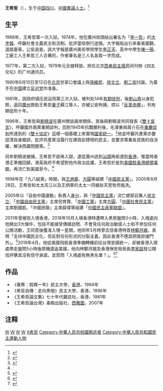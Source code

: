 '''王希哲'''（{{bd|1948年|8月13日|catIdx=W王}}），生于[[中国|中国]][[四川|四川]]，[[中國|中國]][[持不同政見者|異議人士]]。<ref>{{Cite news |url=https://www.rfa.org/mandarin/yataibaodao/ck-12182012103727.html |title=王希哲专访（一）：现在的共产党已不是从前的共产党（图） |accessdate=2021-12-13 |language=en |archive-date=2021-12-13 |archive-url=https://web.archive.org/web/20211213011017/https://www.rfa.org/mandarin/yataibaodao/ck-12182012103727.html |dead-url=no }}</ref>

==生平==
1968年，王希哲第一次入狱。1974年，他在廣州街頭貼出署名为「[[李一哲_(作者)|李一哲]]」的[[大字報|大字報]]、呼籲社會主義民主和法制，批評當局倒行逆施。大字報貼出引來看者圍觀，道路塞車。公安追查，該大字報是廣州美術學院學生[[李正天|李正天]]、高中中學生[[陳一陽|陳一陽]]、工廠工人王希哲三人合著的，作者筆名是三人名各取一字而成。

1977年，第二次入狱，1979年元旦被释放。担任北京[[西单民主墙|西单民主墙]]民间刊物《四五论坛》的广州通讯员。

1980年6月10日至12日在[[北京|北京]]甘家口會議上與[[孫維邦|孫維邦]]、[[徐文立|徐文立]]、[[劉二安|劉二安]]討論，为着手在[[中国|中国]]建立[[反对党|反对党]]作准备。

1981年，因政府镇压民运而第三次入狱。被判处14年[[有期徒刑|有期徒刑]]，後[[劉山青|劉山青]]以身犯險，返回[[廣州|廣州]]救助王希哲[[妻子|妻子]]蘇江等人，亦被公安拘捕，控以「[[反革命罪|反革命罪]]」，判有期徒刑十年。

1996年，王希哲與[[劉曉波|劉曉波]]在廣州閒談兩岸關係，其後與劉曉波共同發表《[[雙十宣言|雙十宣言]]》，呼籲國共兩黨重開談判，回到1945年抗戰勝利後，毛澤東與蔣介石在[[重慶談判|重慶談判]]所達到的《[[雙十協定|雙十協定]]》這樣一個基礎上來實現[[中國統一|國家統一]]。<ref>{{Cite news |author=黃偉江 |url=https://www.singtaousa.com/%E7%81%A3%E5%8D%80/199896-%E7%8E%8B%E5%B8%8C%E5%93%B2%E8%BF%BD%E6%86%B6%E5%8A%89%E6%9B%89%E6%B3%A2/ |title=王希哲追憶劉曉波 |date=2017-07-15 |work=星島日報 |accessdate=2019-04-19 |archive-date=2020-09-27 |archive-url=https://web.archive.org/web/20200927174753/https://www.singtaousa.com/%E7%81%A3%E5%8D%80/199896-%E7%8E%8B%E5%B8%8C%E5%93%B2%E8%BF%BD%E6%86%B6%E5%8A%89%E6%9B%89%E6%B3%A2/ |dead-url=no }}</ref>他並呼籲共產黨亦要認清自身錯誤，批評共產黨沒履行在建政前標榜的民主，並要求尊重各民族的自決權、解決西藏問題等。<ref name="明報0419">{{Cite news |url=http://www.mingpaocanada.com/van/htm/News/20190419/HK-gab2_r.htm |title=偕劉曉波籲兩岸和談 經港流亡美國23年 |date=2019-04-19 |work=明報 |accessdate=2019-04-19 |archive-date=2019-04-19 |archive-url=https://web.archive.org/web/20190419183835/http://www.mingpaocanada.com/van/htm/News/20190419/HK-gab2_r.htm |dead-url=no }}</ref>

同年劉曉波被捕，王希哲不欲再入獄，遂從廣州逃到[[汕頭|汕頭]]再偷渡到[[香港|香港]]，惟當時香港正準備回歸，港英政府不希望對他作政治庇護，王希哲於是到[[美國駐香港總領事館|美國駐香港總領事館]]，再流亡到美國至今。<ref name="明報0419"/>

1998年在「九八組黨」時期，與[[王炳章|王炳章]]、[[方圓|方圓]]等組建「[[中國民主黨|中國民主黨]]」。2000年8月28日，王希哲和太太苏江以及王炳章的太太一同被赵天恩牧师施洗。

2005年以「自由中國運動」負責人[[身分|身分]]，與「[[中國民主黨|中國民主黨]]」流亡總部召集人[[徐文立|徐文立]]、「[[中國自由民主黨|中國自由民主黨]]」主席倪育賢、「[[中國工黨|中國工黨]]」主席[[方圓|方圓]]、「[[中國社會民主黨|中國社會民主黨]]」主席劉國凱、「中國民聯」主席薛偉等組建「[[中國民主政黨聯盟|中國民主政黨聯盟]]」。

2011年曾被拒入境香港，2018年10月入境香港時遭帶入黑房盤問3小時，入境處向他開出3大條件，包括不能接受傳媒訪問、不會見任何政治敏感人士和不參加任何公開活動，王同意後獲准入境一星期，他同年5月時曾去信香港特首[[林鄭月娥|林鄭月娥]]，表明「支持中國民主化，但反對任何形式的分裂主義，因此香港不應該把我拒諸門外」。<ref>{{Cite news |url=https://hk.news.appledaily.com/local/realtime/article/20181024/58830757 |title=流亡美國民運人王希哲獲准入境本港 禁接受傳媒訪問 |date=2018-10-24 |work=蘋果日報 |accessdate=2019-04-19 |archive-date=2019-04-19 |archive-url=https://web.archive.org/web/20190419183834/https://hk.news.appledaily.com/local/realtime/article/20181024/58830757 |dead-url=no }}</ref>2019年4月，他從美國飛抵香港準備轉機前往台灣宣揚統一，卻被香港入境處帶走盤問5小時後原機遣返美國，他向林鄭月娥及香港保安局局長[[李家超|李家超]]發公開信抨擊其沒有信守承諾，並質問「入境處有無黑名單？」。<ref>{{Cite news |url=https://news.mingpao.com/ins/%E6%B8%AF%E8%81%9E/article/20190418/s00001/1555575108456/%E7%8E%8B%E5%B8%8C%E5%93%B2%E5%86%8D%E8%A2%AB%E6%8B%92%E5%85%A5%E5%A2%83-%E8%B3%AA%E5%95%8F%E6%9E%97%E9%84%AD%E6%9D%8E%E5%AE%B6%E8%B6%85-%E7%A9%B6%E7%AB%9F%E5%85%A5%E5%A2%83%E8%99%95%E6%9C%89%E7%84%A1%E9%BB%91%E5%90%8D%E5%96%AE |title=王希哲再被拒入境　質問林鄭李家超：究竟入境處有無黑名單？ |date=2019-04-18 |work=明報 |accessdate=2019-04-19 |archive-date=2019-04-19 |archive-url=https://web.archive.org/web/20190419142333/https://news.mingpao.com/ins/%e6%b8%af%e8%81%9e/article/20190418/s00001/1555575108456/%e7%8e%8b%e5%b8%8c%e5%93%b2%e5%86%8d%e8%a2%ab%e6%8b%92%e5%85%a5%e5%a2%83-%e8%b3%aa%e5%95%8f%e6%9e%97%e9%84%ad%e6%9d%8e%e5%ae%b6%e8%b6%85-%e7%a9%b6%e7%ab%9f%e5%85%a5%e5%a2%83%e8%99%95%e6%9c%89%e7%84%a1%e9%bb%91%e5%90%8d%e5%96%ae |dead-url=no }}</ref><ref>{{Cite news |url=https://www.rfi.fr/cn/%E4%B8%AD%E5%9B%BD/20190419-%E9%A6%99%E6%B8%AF%E7%96%91%E8%B6%8A%E4%BF%8E%E4%BB%A3%E5%BA%96%E6%8B%92%E7%BB%9D%E6%AD%A6%E7%BB%9F%E5%9B%A2%E9%95%BF%E7%8E%8B%E5%B8%8C%E5%93%B2%E5%85%A5%E5%A2%83%E8%BD%AC%E9%A3%9E%E5%8F%B0%E6%B9%BE%E5%BC%80%E4%BC%9A |title=香港疑越俎代庖拒绝“武统团长”王希哲入境转飞台湾开会 |date=2019-04-19 |accessdate=2021-12-13 |language=zh-Hans |archive-date=2021-12-13 |archive-url=https://web.archive.org/web/20211213011019/https://www.rfi.fr/cn/%E4%B8%AD%E5%9B%BD/20190419-%E9%A6%99%E6%B8%AF%E7%96%91%E8%B6%8A%E4%BF%8E%E4%BB%A3%E5%BA%96%E6%8B%92%E7%BB%9D%E6%AD%A6%E7%BB%9F%E5%9B%A2%E9%95%BF%E7%8E%8B%E5%B8%8C%E5%93%B2%E5%85%A5%E5%A2%83%E8%BD%AC%E9%A3%9E%E5%8F%B0%E6%B9%BE%E5%BC%80%E4%BC%9A |dead-url=no }}</ref>

==作品==
*《春寒：假釋一年》民主大學，[[香港|香港]]，1994年
*《希哲自傳：走向黑暗》民主大學，香港，1996年
*《王希哲論文集》七十年代雜誌社，香港，1981年
*《王希哲論台灣》毒蜘出版社，[[西雅圖|西雅圖]]，2007年

==注释==
{{Reflist}}

[[Category:中华人民共和国反革命罪罪犯|W]]
[[Category:中华人民共和国政党领袖|W]]
[[Category:中华人民共和国基督徒|W]]
[[Category:四川人|W]]
[[Category:王姓|X希哲]]
[[Category:中華人民共和國脫逃者|Category:中華人民共和國脫逃者]]
[[Category:中華人民共和國民主運動人物|Category:中華人民共和國民主運動人物]]